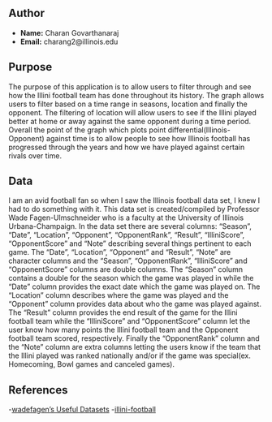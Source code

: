 ## Author

  - **Name:** Charan Govarthanaraj
  - **Email:** charang2@illinois.edu

## Purpose

The purpose of this application is to allow users to filter through and see how the Illini football team has done throughout its history. The graph allows users to filter based on a time range in seasons, location and finally the opponent. The filtering of location will allow users to see if the Illini played better at home or away against the same opponent during a time period. Overall the point of the graph which plots point differential(Illinois-Opponent) against time is to allow people to see how Illinois football has progressed through the years and how we have played against certain rivals over time.

## Data

I am an avid football fan so when I saw the Illinois football data set, I knew I had to do something with it. This data set is created/compiled by Professor Wade Fagen-Ulmschneider who is a faculty at the University of Illinois Urbana-Champaign. In the data set there are several columns: "Season", "Date", "Location", "Opponent", "OpponentRank", "Result", "IlliniScore", "OpponentScore" and "Note" describing several things pertinent to each game. The "Date", "Location", "Opponent" and "Result", "Note" are character columns and the "Season", "OpponentRank", "IlliniScore" and "OpponentScore" columns are double columns. The "Season" column contains a double for the season which the game was played in while the "Date" column provides the exact date which the game was played on. The "Location" column describes where the game was played and the "Opponent" column provides data about who the game was played against. The "Result" column provides the end result of the game for the Illini football team while the "IlliniScore" and "OpponentScore" column let the user know how many points the Illini football team and the Opponent football team scored, respectively. Finally the "OpponentRank" column and the "Note" column are extra columns letting the users know if the team that the Illini played was ranked nationally and/or if the game was special(ex. Homecoming, Bowl games and canceled games).

## References
  -[wadefagen’s Useful Datasets](https://github.com/wadefagen/datasets)
  -[illini-football](https://raw.githubusercontent.com/wadefagen/datasets/master/illini-football/illini-football-scores.csv)